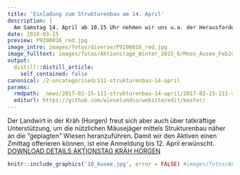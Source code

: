```yaml
---
title: 'Einladung zum Strukturenbau am 14. April'
description: |
  Am Samstag 14. April ab 10.15 Uhr nehmen wir uns u.a. der Herausforderung "Zugerstrasse" an. Durchschnittlich 17'000 Fahrzeuge verkehren täglich über die Hirzel Passstrasse. Da u.a. Kleinraubtiere gelegentlich die Strasse  queren müssen, versuchen wir Deckungsmöglichkeiten entlang der Strasse zu schaffen. Somit haben sie eine Alternative zur "Flucht nach vorne", wenn ein Fahrzeug naht.  
date: 2018-03-15
preview: P9200016_red.jpg
image_intro: images/fotos/diverse/P9200016_red.jpg
image_fulltext: images/fotos/Aktionstage_Winter_2015_6/Moos_Ausee_Feb2017/18_Ausee.jpg
output:
  distill::distill_article:
    self_contained: false
canonical: /2-uncategorised/111-strukturenbau-14-april
params:
  rmdpath: _news/2017-02-15-111-strukturenbau-14-april/2017-02-15-111-strukturenbau-14-april.Rmd
  editurl: https://github.com/wieselundco/website/edit/master/
---
```


Der Landwirt in der Kräh (Horgen) freut sich aber auch über tatkräftige Unterstützung, um die nützlichen Mäusejäger mittels Strukturenbau näher an die "geplagten" Wiesen heranzuführen.   Damit wir den Aktiven einen Zmittag offerieren können, ist eine Anmeldung bis 12. April erwünscht.  [DOWNLOAD DETAILS AKTIONSTAG KRÄH HORGEN](https://github.com/wieselundco/website/files/6972662/2018_04_14_Einladung_Kraeh.pdf)


```r
knitr::include_graphics('18_Ausee.jpg', error = FALSE) #images/fotos/Aktionstage_Winter_2015_6/Moos_Ausee_Feb2017/18_Ausee.jpg
```



```r



```

<!--http://wieselundco.ch/2-uncategorised/111-strukturenbau-14-april-->
